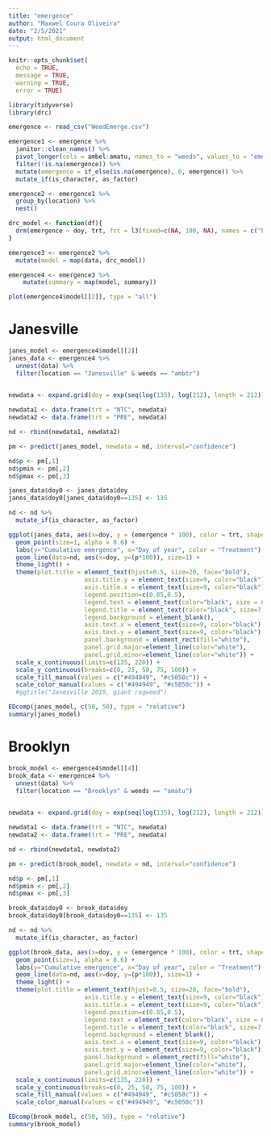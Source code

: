 ```yaml
---
title: "emergence"
author: "Maxwel Coura Oliveira"
date: "2/5/2021"
output: html_document
---
```


```r
knitr::opts_chunk$set(
  echo = TRUE,
  message = TRUE,
  warning = TRUE,
  error = TRUE)
```


```r
library(tidyverse)
library(drc)
```


```r
emergence <- read_csv("WeedEmerge.csv")
```

```r
emergence1 <- emergence %>% 
  janitor::clean_names() %>% 
  pivot_longer(cols = ambel:amatu, names_to = "weeds", values_to = "emergence") %>% 
  filter(!is.na(emergence)) %>% 
  mutate(emergence = if_else(is.na(emergence), 0, emergence)) %>% 
  mutate_if(is_character, as_factor)
```


```r
emergence2 <- emergence1 %>% 
  group_by(location) %>% 
  nest()
```


```r
drc_model <- function(df){
  drm(emergence ~ doy, trt, fct = l3(fixed=c(NA, 100, NA), names = c("b", "c", "e")), data = df)
}
```


```r
emergence3 <- emergence2 %>% 
  mutate(model = map(data, drc_model))
```


```r
emergence4 <- emergence3 %>% 
    mutate(summary = map(model, summary))
```


```r
plot(emergence4$model[[2]], type = "all")
```

# Janesville

```r
janes_model <- emergence4$model[[2]]
janes_data <- emergence4 %>% 
  unnest(data) %>% 
  filter(location == "Janesville" & weeds == "ambtr") 
  

newdata <- expand.grid(doy = exp(seq(log(135), log(212), length = 212)))

newdata1 <- data.frame(trt = "NTC", newdata)
newdata2 <- data.frame(trt = "PRE", newdata)

nd <- rbind(newdata1, newdata2)

pm <- predict(janes_model, newdata = nd, interval="confidence")

nd$p <- pm[,1]
nd$pmin <- pm[,2]
nd$pmax <- pm[,3]

janes_data$doy0 <- janes_data$doy
janes_data$doy0[janes_data$doy0==135] <- 135

nd <- nd %>% 
  mutate_if(is_character, as_factor)
```


```r
ggplot(janes_data, aes(x=doy, y = (emergence * 100), color = trt, shape=trt)) + 
  geom_point(size=1, alpha = 0.6) + 
  labs(y="Cumulative emergence", x="Day of year", color = "Treatment") +
  geom_line(data=nd, aes(x=doy, y=(p*100)), size=1) +
  theme_light() + 
  theme(plot.title = element_text(hjust=0.5, size=20, face="bold"),
                     axis.title.y = element_text(size=9, color="black"),
                     axis.title.x = element_text(size=9, color="black"), 
                     legend.position=c(0.85,0.5),
                     legend.text = element_text(color="black", size = 6), 
                     legend.title = element_text(color="black", size=7, face="bold"),
                     legend.background = element_blank(),
                     axis.text.x = element_text(size=9, color="black"),
                     axis.text.y = element_text(size=9, color="black"), 
                     panel.background = element_rect(fill="white"),
                     panel.grid.major=element_line(color="white"),
                     panel.grid.minor=element_line(color="white")) +
  scale_x_continuous(limits=c(135, 220)) +
  scale_y_continuous(breaks=c(0, 25, 50, 75, 100)) +
  scale_fill_manual(values = c("#494949", "#c5050c")) + 
  scale_color_manual(values = c("#494949", "#c5050c")) + 
  #ggtitle("Janesville 2019, giant ragweed") 
```

```r
EDcomp(janes_model, c(50, 50), type = "relative")
summary(janes_model)
```


# Brooklyn

```r
brook_model <- emergence4$model[[4]]
brook_data <- emergence4 %>% 
  unnest(data) %>% 
  filter(location == "Brooklyn" & weeds == "amatu") 
  

newdata <- expand.grid(doy = exp(seq(log(135), log(212), length = 212)))

newdata1 <- data.frame(trt = "NTC", newdata)
newdata2 <- data.frame(trt = "PRE", newdata)

nd <- rbind(newdata1, newdata2)

pm <- predict(brook_model, newdata = nd, interval="confidence")

nd$p <- pm[,1]
nd$pmin <- pm[,2]
nd$pmax <- pm[,3]

brook_data$doy0 <- brook_data$doy
brook_data$doy0[brook_data$doy0==135] <- 135

nd <- nd %>% 
  mutate_if(is_character, as_factor)
```


```r
ggplot(brook_data, aes(x=doy, y = (emergence * 100), color = trt, shape=trt)) + 
  geom_point(size=1, alpha = 0.6) + 
  labs(y="Cumulative emergence", x="Day of year", color = "Treatment") +
  geom_line(data=nd, aes(x=doy, y=(p*100)), size=1) +
  theme_light() + 
  theme(plot.title = element_text(hjust=0.5, size=20, face="bold"),
                     axis.title.y = element_text(size=9, color="black"),
                     axis.title.x = element_text(size=9, color="black"), 
                     legend.position=c(0.85,0.5),
                     legend.text = element_text(color="black", size = 6), 
                     legend.title = element_text(color="black", size=7, face="bold"),
                     legend.background = element_blank(),
                     axis.text.x = element_text(size=9, color="black"),
                     axis.text.y = element_text(size=9, color="black"), 
                     panel.background = element_rect(fill="white"),
                     panel.grid.major=element_line(color="white"),
                     panel.grid.minor=element_line(color="white")) +
  scale_x_continuous(limits=c(135, 220)) +
  scale_y_continuous(breaks=c(0, 25, 50, 75, 100)) +
  scale_fill_manual(values = c("#494949", "#c5050c")) + 
  scale_color_manual(values = c("#494949", "#c5050c")) 
```

```r
EDcomp(brook_model, c(50, 50), type = "relative")
summary(brook_model)
```

